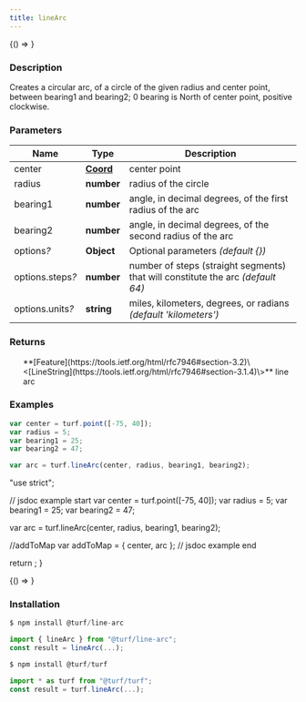 ```yaml
---
title: lineArc
---
```



<!-- Expose turf as global var for experimenting in the browser console -->

<BrowserOnly>{() => <WindowTurfGlobal turf={turf} />}</BrowserOnly>

### Description

Creates a circular arc, of a circle of the given radius and center point, between bearing1 and bearing2;
0 bearing is North of center point, positive clockwise.

### Parameters

| Name                  | Type                                                           | Description                                                                     |
| --------------------- | -------------------------------------------------------------- | ------------------------------------------------------------------------------- |
| center                | **[Coord](https://tools.ietf.org/html/rfc7946#section-3.1.1)** | center point                                                                    |
| radius                | **number**                                                     | radius of the circle                                                            |
| bearing1              | **number**                                                     | angle, in decimal degrees, of the first radius of the arc                       |
| bearing2              | **number**                                                     | angle, in decimal degrees, of the second radius of the arc                      |
| options<i>?</i>       | **Object**                                                     | Optional parameters _(default \{\})_                                            |
| options.steps<i>?</i> | **number**                                                     | number of steps (straight segments) that will constitute the arc _(default 64)_ |
| options.units<i>?</i> | **string**                                                     | miles, kilometers, degrees, or radians _(default 'kilometers')_                 |

### Returns

<ul>
  **[Feature](https://tools.ietf.org/html/rfc7946#section-3.2)\<[LineString](https://tools.ietf.org/html/rfc7946#section-3.1.4)\>** line arc

</ul>

### Examples

```javascript
var center = turf.point([-75, 40]);
var radius = 5;
var bearing1 = 25;
var bearing2 = 47;

var arc = turf.lineArc(center, radius, bearing1, bearing2);
```

  "use strict";

  // jsdoc example start
  var center = turf.point([-75, 40]);
  var radius = 5;
  var bearing1 = 25;
  var bearing2 = 47;

  var arc = turf.lineArc(center, radius, bearing1, bearing2);

  //addToMap
  var addToMap = { center, arc };
  // jsdoc example end

  return <ExampleMap addToMap={addToMap} />;
}

<!-- prettier-ignore -->
<BrowserOnly>{() => <Map0 />}</BrowserOnly>

### Installation

```javascript
$ npm install @turf/line-arc

import { lineArc } from "@turf/line-arc";
const result = lineArc(...);
```

```javascript
$ npm install @turf/turf

import * as turf from "@turf/turf";
const result = turf.lineArc(...);
```
